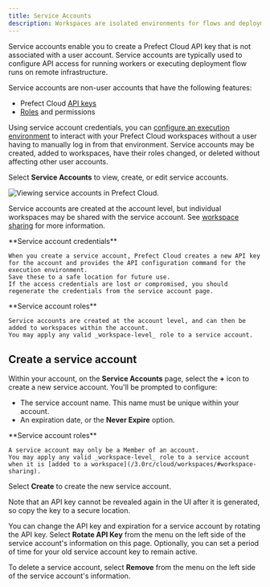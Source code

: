 ```yaml
---
title: Service Accounts
description: Workspaces are isolated environments for flows and deployments within Prefect Cloud.
---
```


Service accounts enable you to create a Prefect Cloud API key that is not associated with a user account.
Service accounts are typically used to configure API access for running workers or executing deployment flow runs on remote infrastructure.

Service accounts are non-user accounts that have the following features:

- Prefect Cloud [API keys](/3.0rc/cloud/users/api-keys/)
- [Roles](/3.0rc/cloud/users/roles/) and permissions

Using service account credentials, you can [configure an execution environment](/3.0rc/cloud/connecting/#configure-a-local-execution-environment) to interact with your Prefect Cloud workspaces without a user having to manually log in from that environment.
Service accounts may be created, added to workspaces, have their roles changed, or deleted without affecting other user accounts.

Select **Service Accounts** to view, create, or edit service accounts.

![Viewing service accounts in Prefect Cloud.](/3.0rc/img/ui/service-accounts.png)

Service accounts are created at the account level, but individual workspaces may be shared with the service account.
See [workspace sharing](/3.0rc/cloud/workspaces/#workspace-sharing) for more information.

<Tip>
**Service account credentials**

    When you create a service account, Prefect Cloud creates a new API key for the account and provides the API configuration command for the execution environment.
    Save these to a safe location for future use.
    If the access credentials are lost or compromised, you should regenerate the credentials from the service account page.

</Tip>

<Note>
**Service account roles**

    Service accounts are created at the account level, and can then be added to workspaces within the account.
    You may apply any valid _workspace-level_ role to a service account.
</Note>


## Create a service account

Within your account, on the **Service Accounts** page, select the **+** icon to create a new service account. You'll be prompted to configure:

- The service account name. This name must be unique within your account.
- An expiration date, or the **Never Expire** option.

<Note>
**Service account roles**

    A service account may only be a Member of an account.
    You may apply any valid _workspace-level_ role to a service account when it is [added to a workspace](/3.0rc/cloud/workspaces/#workspace-sharing).

</Note>

Select **Create** to create the new service account.

<Warning>
    Note that an API key cannot be revealed again in the UI after it is generated, so copy the key to a secure location.
</Warning>

You can change the API key and expiration for a service account by rotating the API key.
Select **Rotate API Key** from the menu on the left side of the service account's information on this page. Optionally, you can set a period of time for your old service account key to remain active.

To delete a service account, select **Remove** from the menu on the left side of the service account's information.
